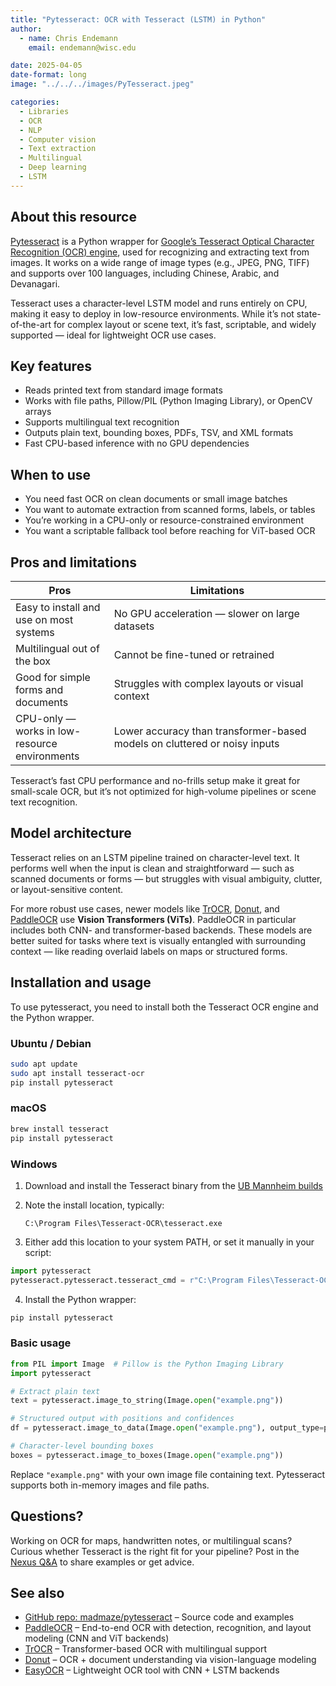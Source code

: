 ```yaml
---
title: "Pytesseract: OCR with Tesseract (LSTM) in Python"
author: 
  - name: Chris Endemann
    email: endemann@wisc.edu

date: 2025-04-05
date-format: long
image: "../../../images/PyTesseract.jpeg"

categories: 
  - Libraries
  - OCR
  - NLP
  - Computer vision
  - Text extraction
  - Multilingual
  - Deep learning
  - LSTM
---
```


## About this resource

[Pytesseract](https://pypi.org/project/pytesseract/) is a Python wrapper for [Google's Tesseract Optical Character Recognition (OCR) engine](https://github.com/tesseract-ocr/tesseract), used for recognizing and extracting text from images. It works on a wide range of image types (e.g., JPEG, PNG, TIFF) and supports over 100 languages, including Chinese, Arabic, and Devanagari.

Tesseract uses a character-level LSTM model and runs entirely on CPU, making it easy to deploy in low-resource environments. While it's not state-of-the-art for complex layout or scene text, it's fast, scriptable, and widely supported — ideal for lightweight OCR use cases.

## Key features

- Reads printed text from standard image formats
- Works with file paths, Pillow/PIL (Python Imaging Library), or OpenCV arrays
- Supports multilingual text recognition
- Outputs plain text, bounding boxes, PDFs, TSV, and XML formats
- Fast CPU-based inference with no GPU dependencies

## When to use

- You need fast OCR on clean documents or small image batches
- You want to automate extraction from scanned forms, labels, or tables
- You're working in a CPU-only or resource-constrained environment
- You want a scriptable fallback tool before reaching for ViT-based OCR

## Pros and limitations

| Pros | Limitations |
|------|-------------|
| Easy to install and use on most systems | No GPU acceleration — slower on large datasets |
| Multilingual out of the box | Cannot be fine-tuned or retrained |
| Good for simple forms and documents | Struggles with complex layouts or visual context |
| CPU-only — works in low-resource environments | Lower accuracy than transformer-based models on cluttered or noisy inputs |

Tesseract's fast CPU performance and no-frills setup make it great for small-scale OCR, but it's not optimized for high-volume pipelines or scene text recognition.

## Model architecture

Tesseract relies on an LSTM pipeline trained on character-level text. It performs well when the input is clean and straightforward — such as scanned documents or forms — but struggles with visual ambiguity, clutter, or layout-sensitive content.

For more robust use cases, newer models like [TrOCR](https://huggingface.co/microsoft/trocr-base-stage1), [Donut](https://github.com/clovaai/donut), and [PaddleOCR](https://github.com/PaddlePaddle/PaddleOCR) use **Vision Transformers (ViTs)**. PaddleOCR in particular includes both CNN- and transformer-based backends. These models are better suited for tasks where text is visually entangled with surrounding context — like reading overlaid labels on maps or structured forms.

## Installation and usage

To use pytesseract, you need to install both the Tesseract OCR engine and the Python wrapper.

### Ubuntu / Debian

```bash
sudo apt update
sudo apt install tesseract-ocr
pip install pytesseract
```

### macOS

```bash
brew install tesseract
pip install pytesseract
```

### Windows

1. Download and install the Tesseract binary from the [UB Mannheim builds](https://github.com/UB-Mannheim/tesseract/wiki)  
2. Note the install location, typically:
   ```
   C:\Program Files\Tesseract-OCR\tesseract.exe
   ```
3. Either add this location to your system PATH, or set it manually in your script:

```python
import pytesseract
pytesseract.pytesseract.tesseract_cmd = r"C:\Program Files\Tesseract-OCR\tesseract.exe"
```

4. Install the Python wrapper:

```bash
pip install pytesseract
```

### Basic usage

```python
from PIL import Image  # Pillow is the Python Imaging Library
import pytesseract

# Extract plain text
text = pytesseract.image_to_string(Image.open("example.png"))

# Structured output with positions and confidences
df = pytesseract.image_to_data(Image.open("example.png"), output_type=pytesseract.Output.DATAFRAME)

# Character-level bounding boxes
boxes = pytesseract.image_to_boxes(Image.open("example.png"))
```

Replace `"example.png"` with your own image file containing text. Pytesseract supports both in-memory images and file paths.

## Questions?

Working on OCR for maps, handwritten notes, or multilingual scans? Curious whether Tesseract is the right fit for your pipeline? Post in the [Nexus Q&A](https://github.com/UW-Madison-DataScience/ML-X-Nexus/discussions/categories/q-a) to share examples or get advice.


## See also

- [GitHub repo: madmaze/pytesseract](https://github.com/madmaze/pytesseract) – Source code and examples
- [PaddleOCR](https://github.com/PaddlePaddle/PaddleOCR) – End-to-end OCR with detection, recognition, and layout modeling (CNN and ViT backends)
- [TrOCR](https://huggingface.co/microsoft/trocr-base-stage1) – Transformer-based OCR with multilingual support
- [Donut](https://github.com/clovaai/donut) – OCR + document understanding via vision-language modeling
- [EasyOCR](https://github.com/JaidedAI/EasyOCR) – Lightweight OCR tool with CNN + LSTM backends
